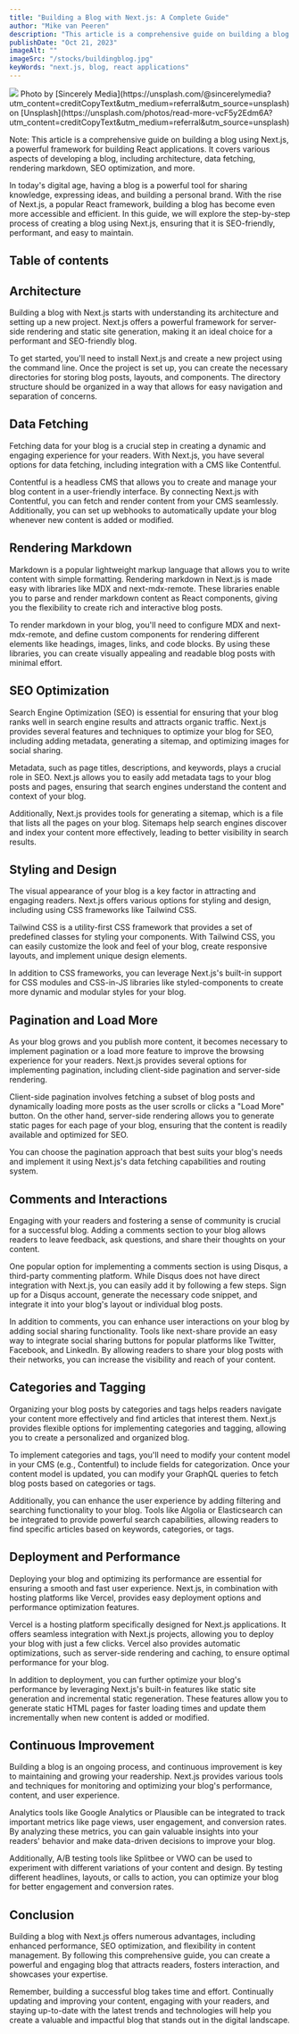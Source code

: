 ```yaml
---
title: "Building a Blog with Next.js: A Complete Guide"
author: "Mike van Peeren"
description: "This article is a comprehensive guide on building a blog using Next.js, a powerful framework for building React applications. "
publishDate: "Oct 21, 2023"
imageAlt: ""
imageSrc: "/stocks/buildingblog.jpg"
keyWords: "next.js, blog, react applications"
---
```


<figcaption>
  <img className="mb-0" src="/stocks/buildingblog.jpg" />
  Photo by [Sincerely Media](https://unsplash.com/@sincerelymedia?utm_content=creditCopyText&utm_medium=referral&utm_source=unsplash) on [Unsplash](https://unsplash.com/photos/read-more-vcF5y2Edm6A?utm_content=creditCopyText&utm_medium=referral&utm_source=unsplash)
</figcaption>

Note: This article is a comprehensive guide on building a blog using Next.js, a powerful framework for building React applications. It covers various aspects of developing a blog, including architecture, data fetching, rendering markdown, SEO optimization, and more.

In today's digital age, having a blog is a powerful tool for sharing knowledge, expressing ideas, and building a personal brand. With the rise of Next.js, a popular React framework, building a blog has become even more accessible and efficient. In this guide, we will explore the step-by-step process of creating a blog using Next.js, ensuring that it is SEO-friendly, performant, and easy to maintain.

## Table of contents

## Architecture

Building a blog with Next.js starts with understanding its architecture and setting up a new project. Next.js offers a powerful framework for server-side rendering and static site generation, making it an ideal choice for a performant and SEO-friendly blog.

To get started, you'll need to install Next.js and create a new project using the command line. Once the project is set up, you can create the necessary directories for storing blog posts, layouts, and components. The directory structure should be organized in a way that allows for easy navigation and separation of concerns.

## Data Fetching

Fetching data for your blog is a crucial step in creating a dynamic and engaging experience for your readers. With Next.js, you have several options for data fetching, including integration with a CMS like Contentful.

Contentful is a headless CMS that allows you to create and manage your blog content in a user-friendly interface. By connecting Next.js with Contentful, you can fetch and render content from your CMS seamlessly. Additionally, you can set up webhooks to automatically update your blog whenever new content is added or modified.

## Rendering Markdown

Markdown is a popular lightweight markup language that allows you to write content with simple formatting. Rendering markdown in Next.js is made easy with libraries like MDX and next-mdx-remote. These libraries enable you to parse and render markdown content as React components, giving you the flexibility to create rich and interactive blog posts.

To render markdown in your blog, you'll need to configure MDX and next-mdx-remote, and define custom components for rendering different elements like headings, images, links, and code blocks. By using these libraries, you can create visually appealing and readable blog posts with minimal effort.

## SEO Optimization

Search Engine Optimization (SEO) is essential for ensuring that your blog ranks well in search engine results and attracts organic traffic. Next.js provides several features and techniques to optimize your blog for SEO, including adding metadata, generating a sitemap, and optimizing images for social sharing.

Metadata, such as page titles, descriptions, and keywords, plays a crucial role in SEO. Next.js allows you to easily add metadata tags to your blog posts and pages, ensuring that search engines understand the content and context of your blog.

Additionally, Next.js provides tools for generating a sitemap, which is a file that lists all the pages on your blog. Sitemaps help search engines discover and index your content more effectively, leading to better visibility in search results.

## Styling and Design

The visual appearance of your blog is a key factor in attracting and engaging readers. Next.js offers various options for styling and design, including using CSS frameworks like Tailwind CSS.

Tailwind CSS is a utility-first CSS framework that provides a set of predefined classes for styling your components. With Tailwind CSS, you can easily customize the look and feel of your blog, create responsive layouts, and implement unique design elements.

In addition to CSS frameworks, you can leverage Next.js's built-in support for CSS modules and CSS-in-JS libraries like styled-components to create more dynamic and modular styles for your blog.

## Pagination and Load More

As your blog grows and you publish more content, it becomes necessary to implement pagination or a load more feature to improve the browsing experience for your readers. Next.js provides several options for implementing pagination, including client-side pagination and server-side rendering.

Client-side pagination involves fetching a subset of blog posts and dynamically loading more posts as the user scrolls or clicks a "Load More" button. On the other hand, server-side rendering allows you to generate static pages for each page of your blog, ensuring that the content is readily available and optimized for SEO.

You can choose the pagination approach that best suits your blog's needs and implement it using Next.js's data fetching capabilities and routing system.

## Comments and Interactions

Engaging with your readers and fostering a sense of community is crucial for a successful blog. Adding a comments section to your blog allows readers to leave feedback, ask questions, and share their thoughts on your content.

One popular option for implementing a comments section is using Disqus, a third-party commenting platform. While Disqus does not have direct integration with Next.js, you can easily add it by following a few steps. Sign up for a Disqus account, generate the necessary code snippet, and integrate it into your blog's layout or individual blog posts.

In addition to comments, you can enhance user interactions on your blog by adding social sharing functionality. Tools like next-share provide an easy way to integrate social sharing buttons for popular platforms like Twitter, Facebook, and LinkedIn. By allowing readers to share your blog posts with their networks, you can increase the visibility and reach of your content.

## Categories and Tagging

Organizing your blog posts by categories and tags helps readers navigate your content more effectively and find articles that interest them. Next.js provides flexible options for implementing categories and tagging, allowing you to create a personalized and organized blog.

To implement categories and tags, you'll need to modify your content model in your CMS (e.g., Contentful) to include fields for categorization. Once your content model is updated, you can modify your GraphQL queries to fetch blog posts based on categories or tags.

Additionally, you can enhance the user experience by adding filtering and searching functionality to your blog. Tools like Algolia or Elasticsearch can be integrated to provide powerful search capabilities, allowing readers to find specific articles based on keywords, categories, or tags.

## Deployment and Performance

Deploying your blog and optimizing its performance are essential for ensuring a smooth and fast user experience. Next.js, in combination with hosting platforms like Vercel, provides easy deployment options and performance optimization features.

Vercel is a hosting platform specifically designed for Next.js applications. It offers seamless integration with Next.js projects, allowing you to deploy your blog with just a few clicks. Vercel also provides automatic optimizations, such as server-side rendering and caching, to ensure optimal performance for your blog.

In addition to deployment, you can further optimize your blog's performance by leveraging Next.js's built-in features like static site generation and incremental static regeneration. These features allow you to generate static HTML pages for faster loading times and update them incrementally when new content is added or modified.

## Continuous Improvement

Building a blog is an ongoing process, and continuous improvement is key to maintaining and growing your readership. Next.js provides various tools and techniques for monitoring and optimizing your blog's performance, content, and user experience.

Analytics tools like Google Analytics or Plausible can be integrated to track important metrics like page views, user engagement, and conversion rates. By analyzing these metrics, you can gain valuable insights into your readers' behavior and make data-driven decisions to improve your blog.

Additionally, A/B testing tools like Splitbee or VWO can be used to experiment with different variations of your content and design. By testing different headlines, layouts, or calls to action, you can optimize your blog for better engagement and conversion rates.

## Conclusion

Building a blog with Next.js offers numerous advantages, including enhanced performance, SEO optimization, and flexibility in content management. By following this comprehensive guide, you can create a powerful and engaging blog that attracts readers, fosters interaction, and showcases your expertise.

Remember, building a successful blog takes time and effort. Continually updating and improving your content, engaging with your readers, and staying up-to-date with the latest trends and technologies will help you create a valuable and impactful blog that stands out in the digital landscape.